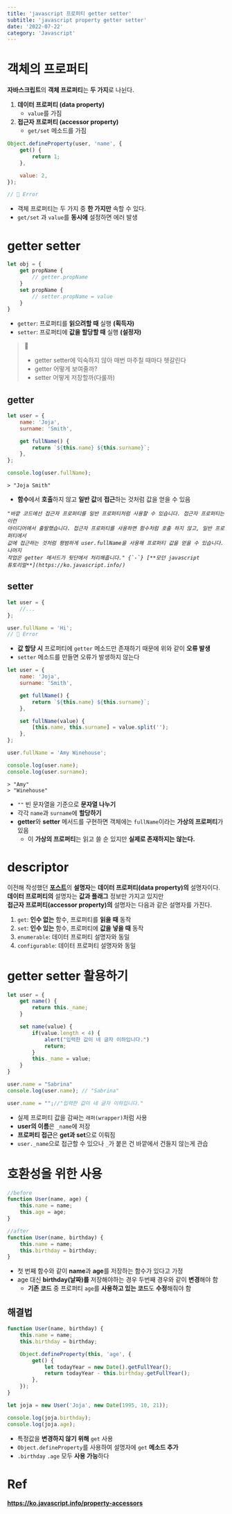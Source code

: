 ```yaml
---
title: 'javascript 프로퍼티 getter setter'
subtitle: 'javascript property getter setter'
date: '2022-07-22'
category: 'Javascript'
---
```


# 객체의 프로퍼티

**자바스크립트**의 **객체 프로퍼티**는 **두 가지**로 나뉜다.

1. **데이터 프로퍼티 (data property)**
    - `value`를 가짐
2. **접근자 프로퍼티 (accessor property)**
    - `get/set` 메소드를 가짐

```js
Object.defineProperty(user, 'name', {
    get() {
        return 1;
    },

    value: 2,
});

// 🚫 Error
```

-   객체 프로퍼티는 두 가지 중 **한 가지만** 속할 수 있다.
-   `get/set` 과 `value`를 **동시에** 설정하면 에러 발생

# getter setter

```js
let obj = {
    get propName {
        // getter.propName
    }
    set propName {
        // setter.propName = value
    }
}
```

-   `getter`: 프로퍼티를 **읽으려할 때** 실행 **(획득자)**
-   `setter`: 프로퍼티에 **값을 할당할 때** 실행 **(설정자)**

> 📌
>
> -   getter setter에 익숙하지 않아 매번 마주칠 때마다 헷갈린다
> -   getter 어떻게 보여줄까?
> -   setter 어떻게 저장할까(다룰까)

## getter

```js
let user = {
    name: 'Joja',
    surname: 'Smith',

    get fullName() {
        return `${this.name} ${this.surname}`;
    },
};

console.log(user.fullName);
```

```http
> "Joja Smith"
```

-   **함수**에서 **호출**하지 않고 **일반 값**에 **접근**하는 것처럼 값을 얻을 수 있음

<i>

    "바깥 코드에선 접근자 프로퍼티를 일반 프로퍼티처럼 사용할 수 있습니다. 접근자 프로퍼티는 이런
    아이디어에서 출발했습니다. 접근자 프로퍼티를 사용하면 함수처럼 호출 하지 않고, 일반 프로퍼티에서
    값에 접근하는 것처럼 평범하게 user.fullName을 사용해 프로퍼티 값을 얻을 수 있습니다. 나머지
    작업은 getter 메서드가 뒷단에서 처리해줍니다." {`-`} [**모던 javascript
    튜토리얼**](https://ko.javascript.info/)

</i>

## setter

```js
let user = {
    //...
};

user.fullName = 'Hi';
// 🚫 Error
```

-   **값 할당 시** 프로퍼티에 `getter` 메소드만 존재하기 때문에 위와 같이 **오류 발생**
-   `setter` 메소드를 만들면 오류가 발생하지 않는다

```js
let user = {
    name: 'Joja',
    surname: 'Smith',

    get fullName() {
        return `${this.name} ${this.surname}`;
    },

    set fullName(value) {
        [this.name, this.surname] = value.split('');
    },
};

user.fullName = 'Amy Winehouse';

console.log(user.name);
console.log(user.surname);
```

```http
> "Amy"
> "Winehouse"
```

-   `""` 빈 문자열을 기준으로 **문자열 나누기**
-   각각 `name`과 `surname`에 **할당하기**
-   **getter**와 **setter** 메서드를 구현하면 객체에는 `fullName`이라는 **가상의 프로퍼티**가 있음
    -   이 **가상의 프로퍼티**는 읽고 쓸 순 있지만 **실제로 존재하지는 않는다.**

# descriptor

이전해 작성했던 [**포스트**](/posts/javascript_property_flag)의 **설명자**는 **데이터 프로퍼티(data property)의** 설명자이다.  
**데이터 프로퍼티의** 설명자는 **값과 플래그** 정보만 가지고 있지만  
**접근자 프로퍼티(accessor property)의** 설명자는 다음과 같은 설명자를 가진다.

1. `get`: **인수 없는** 함수, 프로퍼티를 **읽을 때** 동작
2. `set`: **인수 있는** 함수, 프로퍼티에 **값을 넣을 때** 동작
3. `enumerable`: 데이터 프로퍼티 설명자와 동일
4. `configurable`: 데이터 프로퍼티 설명자와 동일

# getter setter 활용하기

```js
let user = {
    get name() {
        return this._name;
    }

    set name(value) {
        if(value.length < 4) {
            alert("입력한 값이 네 글자 이하입니다.")
            return;
        }
        this._name = value;
    }
}

user.name = "Sabrina"
console.log(user.name); // "Sabrina"

user.name = "";//"입력한 값이 네 글자 이하입니다."
```

-   실제 프로퍼티 값을 감싸는 `래퍼(wrapper)`처럼 사용
-   **user의 이름**은 `_name`에 저장
-   **프로퍼티 접근**은 **get과 set**으로 이뤄짐
-   `user._name`으로 접근할 수 있으나 `_`가 붙은 건 바깥에서 건들지 않는게 관습

# 호환성을 위한 사용

```js
//before
function User(name, age) {
    this.name = name;
    this.age = age;
}

//after
function User(name, birthday) {
    this.name = name;
    this.birthday = birthday;
}
```

-   첫 번째 함수와 같이 **name**과 **age**를 저장하는 함수가 있다고 가정
-   age 대신 **birthday(날짜)를** 저장해야하는 경우 두번째 경우와 같이 **변경**해야 함
    -   **기존 코드** 중 프로퍼티 `age`를 **사용하고 있는 코드**도 **수정**해줘야 함

## 해결법

```js
function User(name, birthday) {
    this.name = name;
    this.birthday = birthday;

    Object.defineProperty(this, 'age', {
        get() {
            let todayYear = new Date().getFullYear();
            return todayYear - this.birthday.getFullYear();
        },
    });
}

let joja = new User('Joja', new Date(1995, 10, 21));

console.log(joja.birthday);
console.log(joja.age);
```

-   특정값을 **변경하지 않기 위해** `get` 사용
-   `Object.defineProperty`를 사용하여 설명자에 `get` **메소드 추가**
-   `.birthday` `.age` 모두 **사용 가능**하다

# Ref

**https://ko.javascript.info/property-accessors**
